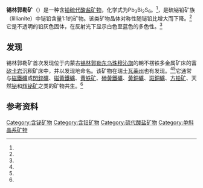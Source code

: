 {{Infobox mineral
| name        = 锡林郭勒矿

| category    = [[硫代酸盐矿物|硫代酸盐矿物]]
| boxwidth    = 
| boxbgcolor  = 
| image       = 
| imagesize   = 
| caption     = 
| formula     = Pb<sub>3</sub>Bi<sub>2</sub>S<sub>6</sub>
| molweight   = 1,231.96 g/mol
| strunz      = 2.JB.40a
| system      = [[单斜|单斜]]
| class       = 棱柱形 (2/m) <br/><small>（[[H-M记号|H-M记号]]相同）</small>
| symmetry    = ''C2/m''
| unit cell   = a = 13.65 [[埃格斯特朗|Å]], b = 4.07 Å <br/>c = 20.68 Å; β = 93°; Z = 4
| color       = 铅灰色
| habit       = 细长或纹状棱形晶体

| twinning    = {001}
| cleavage    = 
| fracture    = 
| tenacity    = 
| mohs  = 3
| luster      = 金属
| refractive  = 
| opticalprop = 
| birefringence =
| pleochroism = 
| streak      = 灰
| gravity     = 7.08
| diaphaneity = 不透明
| references  = <ref name=CanMin>Berlepsch, P.B., Armbruster, T.A., Makovicky, E.M., Hejny, C.H., Topa, D.T., and Graeser, S.G. (2001) The Crystal Structure of (001) Twinned Xilingolite, Pb<sub>3</sub>Bi<sub>2</sub>S<sub>6</sub>, from Mittal-Hohtenn, Valais, Switzerland. Canadian Mineralogist, 39, 1653-1663.</ref><ref name=Mindat>[http://www.mindat.org/min-4336.html Mindat.org]</ref><ref name=HBM>[http://www.handbookofmineralogy.com/pdfs/xilingolite.pdf Handbook of Mineralogy]</ref>}}
'''锡林郭勒矿'''（{{lang-en|Xilingolite}}）是一种含[[铅|铅]][[硫代酸盐矿物|硫代酸盐矿物]]，化学式为Pb<sub>3</sub>Bi<sub>2</sub>S<sub>6</sub>。<ref name=CanMin/>，是硫铋铅矿族（lillianite）中铋铅含量1:1的矿物。该类矿物晶体对称性随铋铅比增大而下降。<ref name=CanMin/>它是不透明的铅灰色固体，在反射光下显示白色至蓝色的多色性。<ref name=CanMin/>

==发现==
锡林郭勒矿首次发现位于内蒙古[[锡林郭勒|锡林郭勒]][[东乌珠穆沁旗|东乌珠穆沁旗]]的朝不楞铁多金属矿床的富[[矽卡岩|矽卡岩]]沉积矿床中，并以发现地命名。该矿物在瑞士[[瓦莱州|瓦莱州]]也有发现。<ref name=CanMin/><ref name=Mindat/>它通常与[[磁鐵礦|磁鐵礦]]或[[閃鋅礦|閃鋅礦]]、[[磁黃鐵礦|磁黃鐵礦]]、[[黄铁矿|黄铁矿]]、[[砷黃鐵礦|砷黃鐵礦]]、[[黃銅礦|黃銅礦]]、[[斑銅礦|斑銅礦]]、[[方铅矿|方铅矿]]、天然[[铋|铋]]和[[辉铋矿|辉铋矿]]之类的矿物共生。<ref name=HBM/>

==参考资料==
{{Reflist|2}}

[[Category:含铋矿物|Category:含铋矿物]]
[[Category:含铅矿物|Category:含铅矿物]]
[[Category:硫代酸盐矿物|Category:硫代酸盐矿物]]
[[Category:单斜晶系矿物|Category:单斜晶系矿物]]